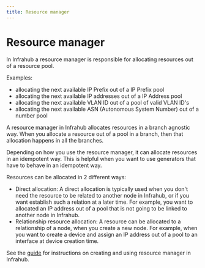 ```yaml
---
title: Resource manager
---
```


# Resource manager

In Infrahub a resource manager is responsible for allocating resources out of a resource pool.

Examples:

- allocating the next available IP Prefix out of a IP Prefix pool
- allocating the next available IP addresses out of a IP Address pool
- allocating the next available VLAN ID out of a pool of valid VLAN ID's
- allocating the next available ASN (Autonomous System Number) out of a number pool

A resource manager in Infrahub allocates resources in a branch agnostic way. When you allocate a resource out of a pool in a branch, then that allocation happens in all the branches.

Depending on how you use the resource manager, it can allocate resources in an idempotent way. This is helpful when you want to use generators that have to behave in an idempotent way.

Resources can be allocated in 2 different ways:

- Direct allocation: A direct allocation is typically used when you don't need the resource to be related to another node in Infrahub, or if you want establish such a relation at a later time. For example, you want to allocated an IP address out of a pool that is not going to be linked to another node in Infrahub.
- Relationship resource allocation: A resource can be allocated to a relationship of a node, when you create a new node. For example, when you want to create a device and assign an IP address out of a pool to an interface at device creation time.

See the [guide](../guides/resource-manager) for instructions on creating and using resource manager in Infrahub.
